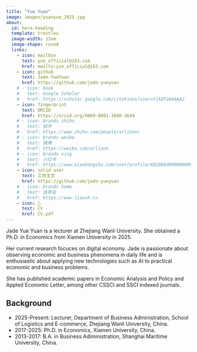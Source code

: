 ```yaml
---
title: "Yue Yuan"
image: images/yuanyue_2025.jpg
about:
  id: hero-heading
  template: trestles
  image-width: 12em
  image-shape: round
  links:
    - icon: mailbox
      text: yue_official@163.com
      href: mailto:yue_official@163.com
    - icon: github
      text: Jade-YueYuan
      href: https://github.com/jade-yueyuan
    # - icon: book
    #   text: Google Scholar
    #   href: https://scholar.google.com/citations?user=tlkDP2AAAAAJ
    - icon: fingerprint
      text: ORCID
      href: https://orcid.org/0009-0001-3680-3644
    # - icon: brands zhihu
    #   text: 知乎
    #   href: https://www.zhihu.com/people/arlionn/
    # - icon: brands weibo
    #   text: 微博
    #   href: https://weibo.com/arlionn
    # - icon: brands xing
    #   text: 小红书
    #   href: https://www.xiaohongshu.com/user/profile/682968d9000000000a03da1a
    - icon: solid user
      text: 工作主页
      href: https://github.com/jade-yueyuan
    # - icon: brands home
    #   text: 连享会
    #   href: https://www.lianxh.cn
    - icon: 📝
      text: CV
      href: CV.pdf  
---
```


::: {#hero-heading}

Jade Yue Yuan is a lecturer at Zhejiang Wanli University. She obtained a Ph.D. in Economics from Xiamen University in 2025.

Her current research focuces on digital economy. Jade is passionate about observing economic and business phenomena in daily life and is enthusiastic about applying new technologies such as AI to practical economic and business problems.

She has published academic papers in Economic Analysis and Policy and Appled Economic Letter, among other CSSCI and SSCI indexed journals.

<!-- Professor Lian's research interests lie in the field of causal inference methods and stochastic frontier analysis, with specific applications in investment, trade credit, and supply chain dynamics. He has been actively researching topics such as supply chain finance, leverage adjustment, trade credit, and innovation. He teaches courses in Financial Econometrics and Applied Econometrics. 

His teaching abilities have been highly regarded, as evidenced by his consecutive perfect teaching evaluations in the MBA corporate finance course over a span of three years. He was was awarded the title of *My Favorite Teacher* in 2022 by Lignan College. 

With his expertise in applied econometrics, he has made significant contributions to the [Stata](https://www.stata.com/) community by developing several popular packages, including `winsor2`, `xtbalance`, `bdiff`, and `sftt`, which have been widely used by researchers in various fields. He is one of the initiators of the Chinese Stata Users Group Meeting, which is one of the imporat meeting of Stata Corporation. He has been invited several times as a guest speaker to deliver keynote speeches ([2018th](https://www.stata.com/meeting/china18/), [2020th](https://www.stata.com/meeting/china20-Uone-Tech/), [2021th](https://www.stata.com/meeting/china21-Uone-Tech/), [2022th](https://www.stata.com/meeting/china22-Uone-Tech/), [2023th](https://www.stata.com/meeting/china23-Uone-Tech/)).

He is also the founder of the website <https://www.lianxh.cn>, one of the largest academic websites in mainland China specializing in management and economics. Currently, it has published over 1300 articles introducing econometric and statistical methods. The WeChat official account lianxh_cn, established based on this website, has accumulated over 280,000 subscribers, with a total reading volume exceeding 20 million and a daily average reading volume exceeding 10,000. -->


## Background

- 2025-Present: Lecturer, Department of Business Administration, School of Logistics and E-commerce, Zhejiang Wanli University, China.
- 2017-2025: Ph.D. in Economics, Xiamen University, China.
- 2013-2017: B.A. in Business Adiministration, Shanghai Maritime University, China.

<!-- - Jan 2024 - Aug 2024: Visiting Professor, DeGroote School of Business, McMaster Univeristy. 
- Aug 2015 - Jan 2016: Visiting Scholar, MIT Sloan School of Management, Massachusetts Institute of Technology
- 2011 - Present: Associate Professor, Lingnan College, Sun Yat-sen University, specializing in Quantitative Economics
- 2007-2010: Lecturer, Department of Finance, Lingnan College, Sun Yat-sen University
- 2001-2007: Ph.D. in Economics, Xi'an Jiaotong University, China, specializing in Econometrics
- 1997-2001: Bachelor of Engineering, Xi'an Jiaotong University, China, majoring in Materials Science. -->

:::
